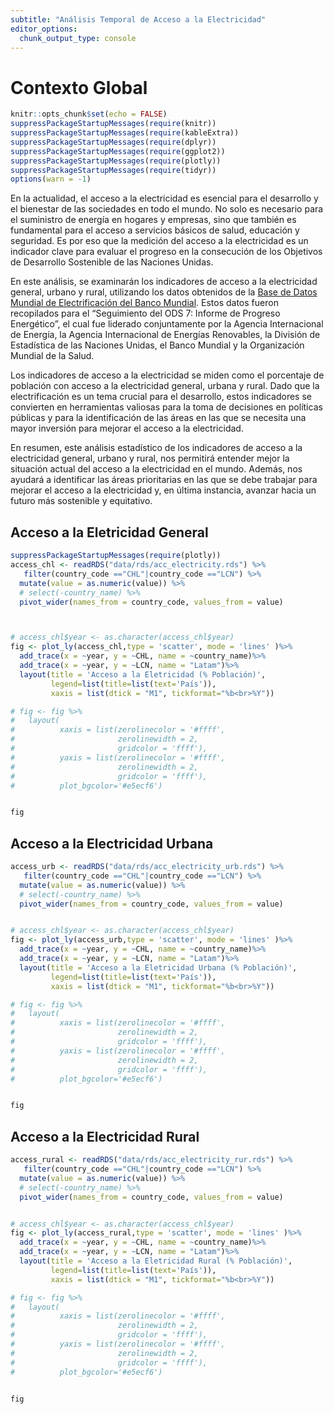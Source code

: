 ```yaml
---
subtitle: "Análisis Temporal de Acceso a la Electricidad"
editor_options: 
  chunk_output_type: console
---
```


# Contexto Global

```r
knitr::opts_chunk$set(echo = FALSE)
suppressPackageStartupMessages(require(knitr))
suppressPackageStartupMessages(require(kableExtra))
suppressPackageStartupMessages(require(dplyr))
suppressPackageStartupMessages(require(ggplot2))
suppressPackageStartupMessages(require(plotly))
suppressPackageStartupMessages(require(tidyr))
options(warn = -1)
```




En la actualidad, el acceso a la electricidad es esencial para el desarrollo y el bienestar de las sociedades en todo el mundo. No solo es necesario para el suministro de energía en hogares y empresas, sino que también es fundamental para el acceso a servicios básicos de salud, educación y seguridad. Es por eso que la medición del acceso a la electricidad es un indicador clave para evaluar el progreso en la consecución de los Objetivos de Desarrollo Sostenible de las Naciones Unidas.

En este análisis, se examinarán los indicadores de acceso a la electricidad general, urbano y rural, utilizando los datos obtenidos de la [Base de Datos Mundial de Electrificación del Banco Mundial](https://data.worldbank.org/indicator/EG.ELC.ACCS.ZS?end=2020&start=1990&view=chart&year=2020). Estos datos fueron recopilados para el "Seguimiento del ODS 7: Informe de Progreso Energético", el cual fue liderado conjuntamente por la Agencia Internacional de Energía, la Agencia Internacional de Energías Renovables, la División de Estadística de las Naciones Unidas, el Banco Mundial y la Organización Mundial de la Salud.

Los indicadores de acceso a la electricidad se miden como el porcentaje de población con acceso a la electricidad general, urbana y rural. Dado que la electrificación es un tema crucial para el desarrollo, estos indicadores se convierten en herramientas valiosas para la toma de decisiones en políticas públicas y para la identificación de las áreas en las que se necesita una mayor inversión para mejorar el acceso a la electricidad.

En resumen, este análisis estadístico de los indicadores de acceso a la electricidad general, urbano y rural, nos permitirá entender mejor la situación actual del acceso a la electricidad en el mundo. Además, nos ayudará a identificar las áreas prioritarias en las que se debe trabajar para mejorar el acceso a la electricidad y, en última instancia, avanzar hacia un futuro más sostenible y equitativo.


## Acceso a la Eletricidad General

```r

suppressPackageStartupMessages(require(plotly))
access_chl <- readRDS("data/rds/acc_electricity.rds") %>% 
   filter(country_code =="CHL"|country_code =="LCN") %>% 
  mutate(value = as.numeric(value)) %>% 
  # select(-country_name) %>% 
  pivot_wider(names_from = country_code, values_from = value)



# access_chl$year <- as.character(access_chl$year)
fig <- plot_ly(access_chl,type = 'scatter', mode = 'lines' )%>%
  add_trace(x = ~year, y = ~CHL, name = ~country_name)%>%
  add_trace(x = ~year, y = ~LCN, name = "Latam")%>%
  layout(title = 'Acceso a la Eletricidad (% Población)',
         legend=list(title=list(text='País')),
         xaxis = list(dtick = "M1", tickformat="%b<br>%Y"))

# fig <- fig %>%
#   layout(
#          xaxis = list(zerolinecolor = '#ffff',
#                       zerolinewidth = 2,
#                       gridcolor = 'ffff'),
#          yaxis = list(zerolinecolor = '#ffff',
#                       zerolinewidth = 2,
#                       gridcolor = 'ffff'),
#          plot_bgcolor='#e5ecf6')


fig

```



## Acceso a la Electricidad Urbana

```r
access_urb <- readRDS("data/rds/acc_electricity_urb.rds") %>% 
   filter(country_code =="CHL"|country_code =="LCN") %>% 
  mutate(value = as.numeric(value)) %>% 
  # select(-country_name) %>% 
  pivot_wider(names_from = country_code, values_from = value)


# access_chl$year <- as.character(access_chl$year)
fig <- plot_ly(access_urb,type = 'scatter', mode = 'lines' )%>%
  add_trace(x = ~year, y = ~CHL, name = ~country_name)%>%
  add_trace(x = ~year, y = ~LCN, name = "Latam")%>%
  layout(title = 'Acceso a la Eletricidad Urbana (% Población)',
         legend=list(title=list(text='País')),
         xaxis = list(dtick = "M1", tickformat="%b<br>%Y"))

# fig <- fig %>%
#   layout(
#          xaxis = list(zerolinecolor = '#ffff',
#                       zerolinewidth = 2,
#                       gridcolor = 'ffff'),
#          yaxis = list(zerolinecolor = '#ffff',
#                       zerolinewidth = 2,
#                       gridcolor = 'ffff'),
#          plot_bgcolor='#e5ecf6')


fig

```


## Acceso a la Electricidad Rural



```r
access_rural <- readRDS("data/rds/acc_electricity_rur.rds") %>% 
   filter(country_code =="CHL"|country_code =="LCN") %>% 
  mutate(value = as.numeric(value)) %>% 
  # select(-country_name) %>% 
  pivot_wider(names_from = country_code, values_from = value)


# access_chl$year <- as.character(access_chl$year)
fig <- plot_ly(access_rural,type = 'scatter', mode = 'lines' )%>%
  add_trace(x = ~year, y = ~CHL, name = ~country_name)%>%
  add_trace(x = ~year, y = ~LCN, name = "Latam")%>%
  layout(title = 'Acceso a la Eletricidad Rural (% Población)',
         legend=list(title=list(text='País')),
         xaxis = list(dtick = "M1", tickformat="%b<br>%Y"))

# fig <- fig %>%
#   layout(
#          xaxis = list(zerolinecolor = '#ffff',
#                       zerolinewidth = 2,
#                       gridcolor = 'ffff'),
#          yaxis = list(zerolinecolor = '#ffff',
#                       zerolinewidth = 2,
#                       gridcolor = 'ffff'),
#          plot_bgcolor='#e5ecf6')


fig

```